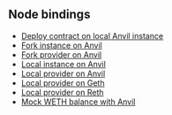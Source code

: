 ## Node bindings

- [Deploy contract on local Anvil instance](../examples/node-bindings/anvil_deploy_contract)
- [Fork instance on Anvil](../examples/node-bindings/anvil_fork_instance)
- [Fork provider on Anvil](../examples/node-bindings/anvil_fork_provider)
- [Local instance on Anvil](../examples/node-bindings/anvil_local_instance)
- [Local provider on Anvil](../examples/node-bindings/anvil_local_provider)
- [Local provider on Geth](../examples/node-bindings/geth_local_instance)
- [Local provider on Reth](../examples/node-bindings/reth_local_instance)
- [Mock WETH balance with Anvil](../examples/node-bindings/anvil_set_storage_at)
